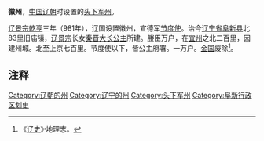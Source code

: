 '''徽州'''，[[中国|中国]][[辽朝|辽朝]]时设置的[[头下军州|头下军州]]。

[[辽景宗|辽景宗]][[乾亨_(辽朝)|乾亨]]三年（981年），辽国设置徽州，宣德军[[节度使|节度使]]。治今[[辽宁省|辽宁省]][[阜新县|阜新县]]北83里旧庙镇，[[辽景宗|辽景宗]]长女[[齐国公主_(辽景宗)|秦晋大长公主]]所建。媵臣万户，在[[宜州|宜州]]之北二百里，因建州城。北至上京七百里。节度使以下，皆公主府署。一万户。[[金国|金国]]废除<ref>《[[辽史|辽史]]》·地理志。</ref>。
==注释==
{{Reflist}}

{{辽朝行政区划|nocat}}
[[Category:辽朝的州|Category:辽朝的州]]
[[Category:辽宁的州|Category:辽宁的州]]
[[Category:头下军州|Category:头下军州]]
[[Category:阜新行政区划史|Category:阜新行政区划史]]